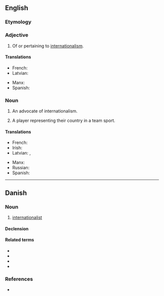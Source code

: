 ==English==

===Etymology===
{{suffix|en|international|ist}}

===Adjective===
{{en-adj}}

# Of or pertaining to [[internationalism]].

====Translations====
{{trans-top|about internationalism}}
* French: {{t+|fr|internationaliste}}
* Latvian: {{t|lv|internacionālistisks}}
{{trans-mid}}
* Manx: {{t|gv|eddyr-ashoonagh}}
* Spanish: {{t|es|internacionalista}}
{{trans-bottom}}

===Noun===
{{en-noun}}

# An advocate of internationalism.
# {{lb|en|mostly|Scotland}} A player representing their country in a team sport.

====Translations====
{{trans-top|advocate of internationalism}}
* French: {{t+|fr|internationaliste}}
* Irish: {{t|ga|idirnáisiúnaí|m}}
* Latvian: {{t|lv|internacionālists|m}}, {{t|lv|internacionāliste|f}}
{{trans-mid}}
* Manx: {{t|gv|eddyr-ashoonagheyr|m}}
* Russian: {{t+|ru|интернационали́ст|m}}
* Spanish: {{t|es|internacionalista|m|f}}
{{trans-bottom}}

----

==Danish==

===Noun===
{{da-noun|en|er}}

# [[#English|internationalist]]

====Declension====
{{da-noun-infl|en|er}}

====Related terms====
* {{l|da|international}}
* {{l|da|internationalisere}}
* {{l|da|internationalisme}}
* {{l|da|internationalistisk}}

===References===
* {{R:DDO}}